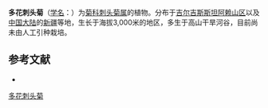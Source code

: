 {{Speciesbox
| name = 多花刺头菊
| status = 
| status_system = 
| image =
| genus = Cousinia
| species = polycephala
| authority = Rupr.
}}

'''多花刺头菊'''（[[学名|学名]]：{{lang|la|''Cousinia polycephala''}}）为[[菊科|菊科]][[刺头菊属|刺头菊属]]的植物。分布于[[吉尔吉斯斯坦阿赖山区|吉尔吉斯斯坦阿赖山区]]以及[[中国大陆|中国大陆]]的[[新疆|新疆]]等地，生长于海拔3,000米的地区，多生于高山干旱河谷，目前尚未由人工引种栽培。

== 参考文献 ==
<div class="references-small">
* {{cite web| url =http://www.bioinfo.cn/db05/KmzwSpecies.php?action=view&id=4471| title =多花刺头菊| work =《中国高等植物数据库全库》| publisher =中国科学院微生物研究所| author =昆明植物研究所| accessdate =2009-02-25| deadurl =yes| archiveurl =https://web.archive.org/web/20160305103251/http://www.bioinfo.cn/db05/KmzwSpecies.php?action=view&id=4471| archivedate =2016-03-05}}
</div>
{{Taxonbar|from=Q10932986}}

[[Category:刺头菊属|多花刺头菊]]


{{植物小作品}}